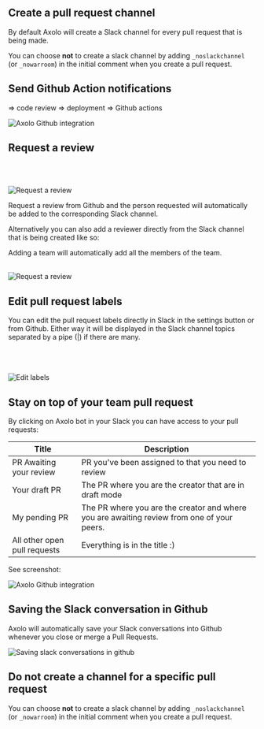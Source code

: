 

## Create a pull request channel
By default Axolo will create a Slack channel for every pull request that is being made.

<Callout emoji="💡">You can choose **not** to create a slack channel by adding `_noslackchannel` (or `_nowarroom`) in the initial comment when you create a pull request.</Callout>

## Send Github Action notifications
=> code review
=> deployment
=> Github actions

<div style={{display:'flex', justifyContent:'center'}}>
    <img 
        src="https://axolo.s3.eu-west-3.amazonaws.com/communication/launch/actions.png"
        alt="Axolo Github integration"
        style={{width:"450px"}}/>
</div>

## Request a review
<br></br>
<div style={{display:'flex', justifyContent:'center'}}>
    <img 
        src="https://axolo.s3.eu-west-3.amazonaws.com/communication/docs/request-a-review.png"
        alt="Request a review"
        style={{width:"200px"}}/>
</div>

Request a review from Github and the person requested will automatically be added to the corresponding Slack channel.

Alternatively you can also add a reviewer directly from the Slack channel that is being created like so:

<Callout emoji="💡">Adding a team will automatically add all the members of the team.</Callout>
<br></br>

<div style={{display:'flex', justifyContent:'center'}}>
    <img 
        src="https://axolo.s3.eu-west-3.amazonaws.com/communication/docs/select_a_reviewer.png"
        alt="Request a review"
        style={{width:"450px"}}/>
</div>


## Edit pull request labels

You can edit the pull request labels directly in Slack in the settings button or from Github. Either way it will be displayed in the Slack channel topics separated by a pipe (|) if there are many.
<br></br>
<br></br>

<div style={{display:'flex', justifyContent:'center'}}>
    <img 
        src="https://axolo.s3.eu-west-3.amazonaws.com/communication/docs/labelsinslack.png"
        alt="Edit labels"
        style={{width:"450px"}}/>
</div>

## Stay on top of your team pull request 

By clicking on Axolo bot in your Slack you can have access to your pull requests:

| Title  | Description  |
|---|---|
|  PR Awaiting your review | PR you've been assigned to that you need to review  |
| Your draft PR  |  The PR where you are the creator that are in draft mode |
| My pending PR  |  The PR where you are the creator and where you are awaiting review from one of your peers. |
| All other open pull requests  |  Everything is in the title :) |

See screenshot: 

<div style={{display:'flex', justifyContent:'center'}}>
    <img 
        src="https://axolo.s3.eu-west-3.amazonaws.com/communication/launch/app+home+slack.png"
        alt="Axolo Github integration"
        style={{width:"450px"}}/>
</div>

## Saving the Slack conversation in Github
Axolo will automatically save your Slack conversations into Github whenever you close or merge a Pull Requests.

<div style={{display:'flex', justifyContent:'center'}}>
    <img 
        src="https://axolo.s3.eu-west-3.amazonaws.com/communication/docs/slackconversationingithub.png"
        alt="Saving slack conversations in github"
        style={{width:"550px"}}/>
</div>



## Do not create a channel for a specific pull request
You can choose **not** to create a slack channel by adding `_noslackchannel` (or `_nowarroom`) in the initial comment when you create a pull request.
<br></br>
<br></br>
